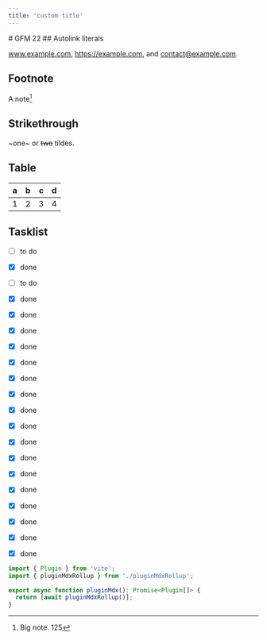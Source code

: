 ```yaml
---
title: 'custom title'
---
```


<Counter />
# GFM
22
## Autolink literals

www.example.com, https://example.com, and contact@example.com.

## Footnote

A note[^1]

[^1]: Big note. 125

## Strikethrough

~one~ or ~~two~~ tildes.

## Table

| a   | b    |    c |   d   |
| --- | :--- | ---: | :---: |
| 1   | 2    |    3 |   4   |

## Tasklist

- [ ] to do
- [x] done
- [ ] to do
- [x] done
- [x] done
- [x] done
- [x] done
- [x] done
- [x] done
- [x] done
- [x] done
- [x] done
- [x] done
- [x] done
- [x] done
- [x] done
- [x] done
- [x] done
- [x] done
- [x] done


```ts
import { Plugin } from 'vite';
import { pluginMdxRollup } from './pluginMdxRollup';

export async function pluginMdx(): Promise<Plugin[]> {
  return [await pluginMdxRollup()];
}
```
